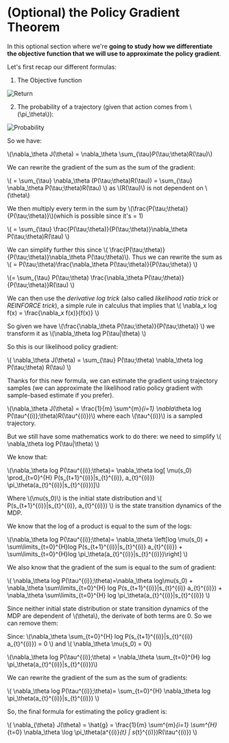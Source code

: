 # (Optional) the Policy Gradient Theorem

In this optional section where we're **going to study how we differentiate the objective function that we will use to approximate the policy gradient**.

Let's first recap our different formulas:

1. The Objective function

<img src="https://huggingface.co/datasets/huggingface-deep-rl-course/course-images/resolve/main/en/unit6/expected_reward.png" alt="Return"/>


2. The probability of a trajectory (given that action comes from \\(\pi_\theta\\)):

<img src="https://huggingface.co/datasets/huggingface-deep-rl-course/course-images/resolve/main/en/unit6/probability.png" alt="Probability"/>


So we have:

\\(\nabla_\theta J(\theta) =  \nabla_\theta \sum_{\tau}P(\tau;\theta)R(\tau)\\)


We can rewrite the gradient of the sum as the sum of the gradient:

\\( =  \sum_{\tau} \nabla_\theta (P(\tau;\theta)R(\tau)) = \sum_{\tau} \nabla_\theta P(\tau;\theta)R(\tau) \\) as \\(R(\tau)\\) is not dependent on \\(\theta\\)

We then multiply every term in the sum by \\(\frac{P(\tau;\theta)}{P(\tau;\theta)}\\)(which is possible since it's = 1)

\\( = \sum_{\tau} \frac{P(\tau;\theta)}{P(\tau;\theta)}\nabla_\theta P(\tau;\theta)R(\tau) \\)

We can simplify further this since \\( \frac{P(\tau;\theta)}{P(\tau;\theta)}\nabla_\theta P(\tau;\theta)\\). Thus we can rewrite the sum as \\( =  P(\tau;\theta)\frac{\nabla_\theta P(\tau;\theta)}{P(\tau;\theta)}  \\)

\\(= \sum_{\tau} P(\tau;\theta) \frac{\nabla_\theta P(\tau;\theta)}{P(\tau;\theta)}R(\tau) \\)

We can then use the *derivative log trick* (also called *likelihood ratio trick* or *REINFORCE trick*), a simple rule in calculus that implies that \\( \nabla_x log f(x) = \frac{\nabla_x f(x)}{f(x)} \\)

So given we have \\(\frac{\nabla_\theta P(\tau;\theta)}{P(\tau;\theta)} \\) we transform it as \\(\nabla_\theta log P(\tau|\theta) \\)



So this is our likelihood policy gradient:

\\( \nabla_\theta J(\theta) = \sum_{\tau} P(\tau;\theta)  \nabla_\theta log P(\tau;\theta) R(\tau) \\)





Thanks for this new formula, we can estimate the gradient using trajectory samples (we can approximate the likelihood ratio policy gradient with sample-based estimate if you prefer).

\\(\nabla_\theta J(\theta) = \frac{1}{m} \sum^{m}_{i=1} \nabla_\theta log P(\tau^{(i)};\theta)R(\tau^{(i)})\\) where each \\(\tau^{(i)}\\) is a sampled trajectory.


But we still have some mathematics work to do there: we need to simplify \\(  \nabla_\theta log P(\tau|\theta) \\)

We know that:

\\(\nabla_\theta log P(\tau^{(i)};\theta)= \nabla_\theta log[ \mu(s_0) \prod_{t=0}^{H} P(s_{t+1}^{(i)}|s_{t}^{(i)}, a_{t}^{(i)}) \pi_\theta(a_{t}^{(i)}|s_{t}^{(i)})]\\)

Where \\(\mu(s_0)\\) is the initial state distribution and \\( P(s_{t+1}^{(i)}|s_{t}^{(i)}, a_{t}^{(i)})  \\) is the state transition dynamics of the MDP.

We know that the log of a product is equal to the sum of the logs:

\\(\nabla_\theta log P(\tau^{(i)};\theta)= \nabla_\theta \left[log \mu(s_0) + \sum\limits_{t=0}^{H}log P(s_{t+1}^{(i)}|s_{t}^{(i)} a_{t}^{(i)}) + \sum\limits_{t=0}^{H}log \pi_\theta(a_{t}^{(i)}|s_{t}^{(i)})\right] \\)

We also know that the gradient of the sum is equal to the sum of gradient:

\\( \nabla_\theta log P(\tau^{(i)};\theta)=\nabla_\theta log\mu(s_0) + \nabla_\theta \sum\limits_{t=0}^{H} log P(s_{t+1}^{(i)}|s_{t}^{(i)} a_{t}^{(i)}) + \nabla_\theta \sum\limits_{t=0}^{H} log \pi_\theta(a_{t}^{(i)}|s_{t}^{(i)}) \\)


Since neither initial state distribution or state transition dynamics of the MDP are dependent of \\(\theta\\), the derivate of both terms are 0. So we can remove them:

Since:
\\(\nabla_\theta \sum_{t=0}^{H} log P(s_{t+1}^{(i)}|s_{t}^{(i)}  a_{t}^{(i)}) = 0 \\) and \\( \nabla_\theta \mu(s_0) = 0\\)

\\(\nabla_\theta log P(\tau^{(i)};\theta) =   \nabla_\theta \sum_{t=0}^{H} log \pi_\theta(a_{t}^{(i)}|s_{t}^{(i)})\\)

We can rewrite the gradient of the sum as the sum of gradients:

\\( \nabla_\theta log P(\tau^{(i)};\theta)=    \sum_{t=0}^{H} \nabla_\theta log \pi_\theta(a_{t}^{(i)}|s_{t}^{(i)}) \\)

So, the final formula for estimating the policy gradient is:

\\( \nabla_{\theta} J(\theta) = \hat{g} = \frac{1}{m} \sum^{m}_{i=1} \sum^{H}_{t=0} \nabla_\theta \log \pi_\theta(a^{(i)}_{t} | s_{t}^{(i)})R(\tau^{(i)}) \\)

